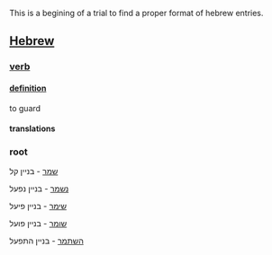 This is a begining of a trial to find a proper format of hebrew entries.

==[[Hebrew]]==

===[[verb]]===

====[[definition]]====
to guard

====translations====


===root===

[[שמר]] - בניין קל

[[נשמר]] - בניין נפעל

[[שימר]] - בניין פיעל

[[שומר]] - בניין פועל

[[השתמר]] - בניין התפעל